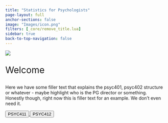 ```yaml
---
title: "Statistics for Psychologists"
page-layout: full
anchor-sections: false
image: "Images/icon.png"
filters: [_core/remove_title.lua]
sidebar: true
back-to-top-navigation: false
---
```



![](Images/LUPsychology.svg){fig-alt="University Logo" fig-align="center"}

::: {.div style="font-size:2em;"}
Welcome
:::

Here we have some filler text that explains the psyc401, psyc402 structure or whatever - maybe highlight who is the PG director or something. Honestly though, right now this is filler text for an example. We don't even need it.

```{=html}

<div class="container">
  <div class="row">
    <div class="col">

    <a href="PSYC411/">
      <button type="button" class="btn btn-landing btn-lg year-msc">PSYC411</button>
    </a>
    <a href="PSYC412/">
      <button type="button" class="btn btn-landing btn-lg year-msc">PSYC412</button>
    </a>
    
    </div>
  </div>
</div>
```
